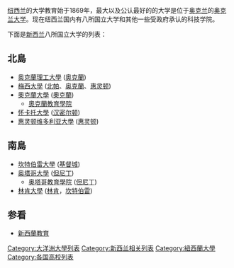 {{Expand language|en}}{{NoteTA|1=zh-cn:新西兰; zh-hk:紐西蘭; zh-tw:紐西蘭; zh-sg:纽西兰;}}
[[纽西兰|纽西兰]]的大学教育始于1869年，最大以及公认最好的的大学是位于[[奧克蘭_(紐西蘭)|奥克兰]]的[[奥克兰大学|奥克兰大学]]。现在纽西兰国内有八所国立大学和其他一些受政府承认的科技学院。

下面是[[新西兰|新西兰]]八所国立大学的列表：

== 北島 ==
* [[奥克蘭理工大學|奥克蘭理工大學]] ([[奥克蘭|奥克蘭]])
* [[梅西大學|梅西大學]] ([[北帕莫斯顿|北帕]]、[[奥克蘭|奥克蘭]]、[[惠灵顿|惠灵顿]])
* [[奧克蘭大學|奧克蘭大學]] ([[奧克蘭|奧克蘭]])
** [[奧克蘭教育學院|奧克蘭教育學院]]
* [[怀卡托大學|怀卡托大學]] ([[汉密尔顿_(新西蘭)|汉密尔顿]])
* [[惠灵顿维多利亚大學|惠灵顿维多利亚大學]] ([[惠灵顿|惠灵顿]])

== 南島 ==
* [[坎特伯雷大學|坎特伯雷大學]] ([[基督城|基督城]])
* [[奥塔哥大學|奥塔哥大學]] ([[但尼丁|但尼丁]])
** [[奥塔哥教育學院|奥塔哥教育學院]] ([[但尼丁|但尼丁]])
* [[林肯大學_(紐西蘭)|林肯大學]] ([[林肯_(紐西蘭)|林肯]]，[[坎特伯雷_(紐西蘭)|坎特伯雷]])

== 参看 ==
* [[新西蘭教育|新西蘭教育]]

{{New Zealand universities}}
{{大洋洲题目|大学列表}}

[[Category:大洋洲大學列表|Category:大洋洲大學列表]]
[[Category:新西兰相关列表|Category:新西兰相关列表]]
[[Category:紐西蘭大學|Category:紐西蘭大學]]
[[Category:各国高校列表|Category:各国高校列表]]